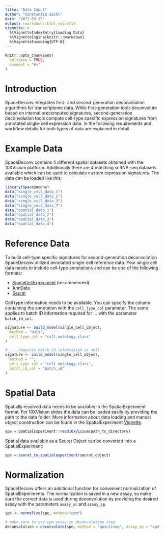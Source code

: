 ```yaml
---
title: "Data Input"
author: "Constantin Zackl"
date: "2022-09-12"
output: rmarkdown::html_vignette
vignette: >
  %\VignetteIndexEntry{Loading Data}
  %\VignetteEngine{knitr::rmarkdown}
  %\VignetteEncoding{UTF-8}
---
```

```r
knitr::opts_chunk$set(
  collapse = TRUE, 
  comment = "#>"
)
```

# Introduction 
SpaceDeconv integrates first- and second-generation deconvolution algorithms for transcriptome data. While first-generation tools deconvolute based on internal precomputed signatures, second-generation deconvolution tools compute cell-type specific expression signatures from annotated single-cell expression data. In the following requirements and workflow details for both types of data are explained in detail.

# Example Data
SpaceDeconv contains 4 different spatial datasets obtained with the 10XVisium platform. Additionally there are 4 matching scRNA-seq datasets available which can be used to calculate custom expression signatures. The data can be loaded like this:

```r
library(SpaceDeconv)
data("single_cell_data_1")
data("single_cell_data_2")
data("single_cell_data_3")
data("single_cell_data_4")
data("spatial_data_1")
data("spatial_data_2")
data("spatial_data_3")
data("spatial_data_4")
```


# Reference Data
To build cell-type specific signatures for second-generation deconvolution SpaceDeconv utilized annotated single-cell reference data. Your single cell data needs to include cell-type annotations and can be one of the following formats: 

* [SingleCellExperiment](https://bioconductor.org/packages/release/bioc/vignettes/SpatialExperiment/inst/doc/SpatialExperiment.html#1_Class_structure) (recommended)
* [AnnData](https://anndata.dynverse.org/)
* [Seurat](https://satijalab.org/seurat/)

Cell type information needs to be available. You can specify the column containing the annotation with the `cell_type_col` parameter. The same applies to batch ID information required for ... with the parameter `batch_id_col`.

```r
signature <- build_model(single_cell_object,
  method = "dwls",
  cell_type_col = "cell_ontology_class"
)

# ... requires batch_id information as well
sigature <- build_model(single_cell_object,
  method = "",
  cell_type_col = "cell_ontology_class",
  batch_id_col = "batch_id"
)
```


# Spatial Data
Spatially resolved data needs to be available in the SpatialExperiment format. For 10XVisium slides the data can be loaded easily by providing the path to the data folder. More information about data loading and manual object construction can be found in the SpatialExperiment [Vignette](https://bioconductor.org/packages/release/bioc/vignettes/SpatialExperiment/inst/doc/SpatialExperiment.html).

```r
spe = SpatialExperiment::read10xVisium(path_to_directory)
```

Spatial data available as a Seurat Object can be converted into a SpatialExperiment:

```r
spe = seurat_to_spatialexperiment(seurat_object)
```

# Normalization
SpaceDeconv offers an additional function for convenient normalization of SpatialExperiments. The normalization is saved in a new assay, so make sure the correct data is used during deconvolution by providing the desired assay with the parameters `assay_sc` and `assay_sp`.

```r
spe <- normalize(spe, method="cpm")

# make sure to use cpm assay in deconvolution step
deconvolution = deconvolute(spe, method = "quantiseq", assay_sp = "cpm")
```

